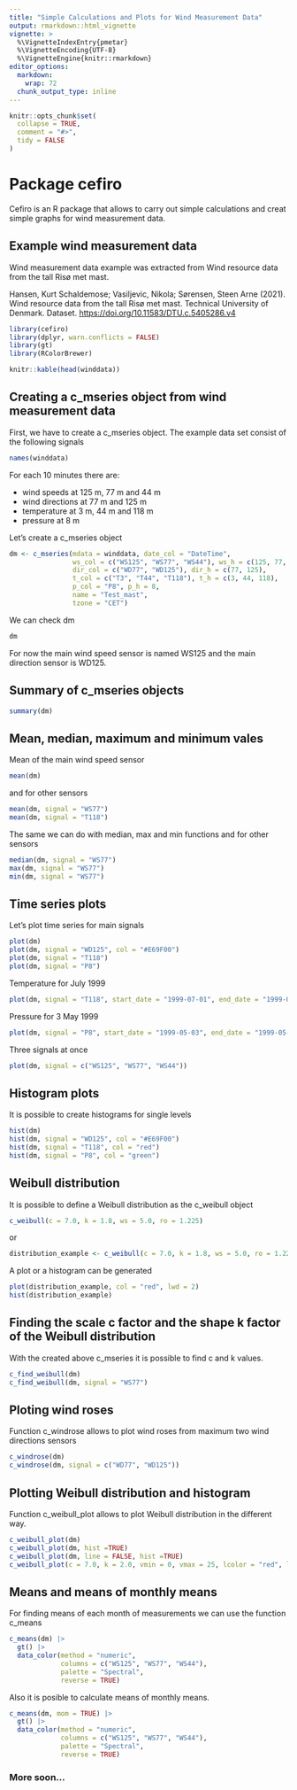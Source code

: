 ```yaml
---
title: "Simple Calculations and Plots for Wind Measurement Data"
output: rmarkdown::html_vignette
vignette: >
  %\VignetteIndexEntry{pmetar}
  %\VignetteEncoding{UTF-8}
  %\VignetteEngine{knitr::rmarkdown}
editor_options: 
  markdown: 
    wrap: 72
  chunk_output_type: inline
---
```


```r
knitr::opts_chunk$set(
  collapse = TRUE,
  comment = "#>",
  tidy = FALSE
)
```


# Package cefiro

Cefiro is an R package that allows to carry out simple calculations and
creat simple graphs for wind measurement data.

## Example wind measurement data

Wind measurement data example was extracted from 
Wind resource data from the tall Risø met mast.
  
Hansen, Kurt Schaldemose; Vasiljevic, Nikola; Sørensen, Steen Arne (2021). 
Wind resource data from the tall Risø met mast. Technical University of Denmark. Dataset.
<https://doi.org/10.11583/DTU.c.5405286.v4>


```r
library(cefiro)
library(dplyr, warn.conflicts = FALSE)
library(gt)
library(RColorBrewer)
```

```r
knitr::kable(head(winddata))
```

## Creating a c_mseries object from wind measurement data

First, we have to create a c_mseries object. The example data set
consist of the following signals

```r
names(winddata)
```

For each 10 minutes there are:

-   wind speeds at 125 m, 77 m and 44 m
-   wind directions at 77 m and 125 m
-   temperature at 3 m, 44 m and 118 m
-   pressure at 8 m

Let's create a c_mseries object

```r
dm <- c_mseries(mdata = winddata, date_col = "DateTime",
                ws_col = c("WS125", "WS77", "WS44"), ws_h = c(125, 77, 44),
                dir_col = c("WD77", "WD125"), dir_h = c(77, 125),
                t_col = c("T3", "T44", "T118"), t_h = c(3, 44, 118),
                p_col = "P8", p_h = 8,
                name = "Test_mast",
                tzone = "CET")
```

We can check dm

```r
dm
```

For now the main wind speed sensor is named WS125 and the main direction
sensor is WD125.

## Summary of c_mseries objects
```r
summary(dm)
```


## Mean, median, maximum and minimum vales

Mean of the main wind speed sensor

```r
mean(dm)
```

and for other sensors

```r
mean(dm, signal = "WS77")
mean(dm, signal = "T118")
```

The same we can do with median, max and min functions and for other
sensors

```r
median(dm, signal = "WS77")
max(dm, signal = "WS77")
min(dm, signal = "WS77")
```

## Time series plots

Let's plot time series for main signals

```r
plot(dm)
plot(dm, signal = "WD125", col = "#E69F00")
plot(dm, signal = "T118")
plot(dm, signal = "P8")
```

Temperature for July 1999

```r
plot(dm, signal = "T118", start_date = "1999-07-01", end_date = "1999-07-31", col = "red")
```

Pressure for 3 May 1999

```r
plot(dm, signal = "P8", start_date = "1999-05-03", end_date = "1999-05-03", col = "green")
```

Three signals at once

```r
plot(dm, signal = c("WS125", "WS77", "WS44"))
```

## Histogram plots

It is possible to create histograms for single levels

```r
hist(dm)
hist(dm, signal = "WD125", col = "#E69F00")
hist(dm, signal = "T118", col = "red")
hist(dm, signal = "P8", col = "green")
```

## Weibull distribution
It is possible to define a Weibull distribution as the c_weibull object
```r
c_weibull(c = 7.0, k = 1.8, ws = 5.0, ro = 1.225)
```
or
```r
distribution_example <- c_weibull(c = 7.0, k = 1.8, ws = 5.0, ro = 1.225)
```
A plot or a histogram can be generated
``` r
plot(distribution_example, col = "red", lwd = 2)
hist(distribution_example)
```

## Finding the scale c factor and the shape k factor of the Weibull distribution
With the created above c_mseries it is possible to find c and k values.
```r
c_find_weibull(dm)
c_find_weibull(dm, signal = "WS77")
```

## Ploting wind roses
Function c_windrose allows to plot wind roses from maximum two wind directions sensors
```r
c_windrose(dm)
c_windrose(dm, signal = c("WD77", "WD125"))
```

## Plotting Weibull distribution and histogram
Function c_weibull_plot allows to plot Weibull distribution in
the different way.
```r
c_weibull_plot(dm)
c_weibull_plot(dm, hist =TRUE)
c_weibull_plot(dm, line = FALSE, hist =TRUE)
c_weibull_plot(c = 7.0, k = 2.0, vmin = 0, vmax = 25, lcolor = "red", lsize = 1, hist = TRUE, hcolor = "orange")
```

## Means and means of monthly means
For finding means of each month of measurements we can use the function c_means
```r
c_means(dm) |>
  gt() |>
  data_color(method = "numeric",
             columns = c("WS125", "WS77", "WS44"),
             palette = "Spectral",
             reverse = TRUE)
```
Also it is posible to calculate means of monthly means.
```r
c_means(dm, mom = TRUE) |>
  gt() |>
  data_color(method = "numeric",
             columns = c("WS125", "WS77", "WS44"),
             palette = "Spectral",
             reverse = TRUE)
```

### More soon...


